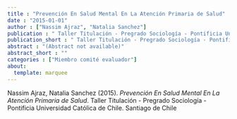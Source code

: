 ```yaml
---
title : "Prevención En Salud Mental En La Atención Primaria de Salud"
date : "2015-01-01"
author : ["Nassim Ajraz", "Natalia Sanchez"]
publication : " Taller Titulación - Pregrado Sociología - Pontificia Universidad Católica de Chile. Santiago de Chile"
publication_short : " Taller Titulación - Pregrado Sociología - Pontificia Universidad Católica de Chile. Santiago de Chile"
abstract : "(Abstract not available)"
abstract_short : ""
categories : ["Miembro comité evaluador"]
about:
  template: marquee
---
```



::: {.callout-note title="How to cite this work"}

Nassim Ajraz, Natalia Sanchez (2015). *Prevención En Salud Mental En La Atención Primaria de Salud*.  Taller Titulación - Pregrado Sociología - Pontificia Universidad Católica de Chile. Santiago de Chile

:::

